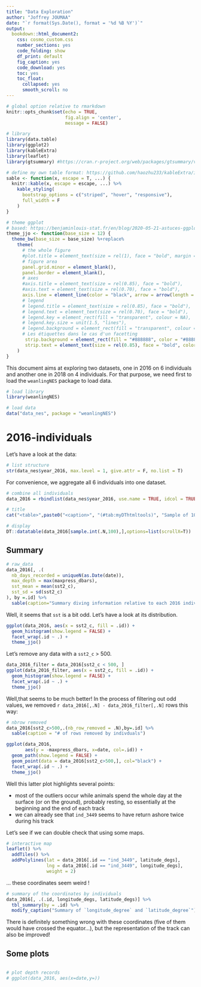 ```yaml
---
title: "Data Exploration"
author: "Joffrey JOUMAA"
date: "`r format(Sys.Date(), format = '%d %B %Y')`"
output:
  bookdown::html_document2:
    css: cosmo_custom.css
    number_sections: yes
    code_folding: show
    df_print: default
    fig_caption: yes
    code_download: yes
    toc: yes
    toc_float:
      collapsed: yes
      smooth_scroll: no
---
```


```r
# global option relative to rmarkdown
knitr::opts_chunk$set(echo = TRUE,
                      fig.align = 'center',
                      message = FALSE)

# library
library(data.table)
library(ggplot2)
library(kableExtra)
library(leaflet) 
library(gtsummary) #https://cran.r-project.org/web/packages/gtsummary/vignettes/tbl_summary.html

# define my own table format: https://github.com/haozhu233/kableExtra/issues/374
sable <- function(x, escape = T, ...) {
  knitr::kable(x, escape = escape, ...) %>%
    kable_styling(
      bootstrap_options = c("striped", "hover", "responsive"),
      full_width = F
    )
}

# theme ggplot
# based: https://benjaminlouis-stat.fr/en/blog/2020-05-21-astuces-ggplot-rmarkdown/
theme_jjo <- function(base_size = 12) {
  theme_bw(base_size = base_size) %+replace%
    theme(
      # the whole figure
      #plot.title = element_text(size = rel(1), face = "bold", margin = margin(0,0,5,0), hjust = 0),
      # figure area
      panel.grid.minor = element_blank(),
      panel.border = element_blank(),
      # axes
      #axis.title = element_text(size = rel(0.85), face = "bold"),
      #axis.text = element_text(size = rel(0.70), face = "bold"),
      axis.line = element_line(color = "black", arrow = arrow(length = unit(0.2, "lines"), type = "closed")),
      # legend
      # legend.title = element_text(size = rel(0.85), face = "bold"),
      # legend.text = element_text(size = rel(0.70), face = "bold"),
      # legend.key = element_rect(fill = "transparent", colour = NA),
      # legend.key.size = unit(1.5, "lines"),
      # legend.background = element_rect(fill = "transparent", colour = NA),
      # Les étiquettes dans le cas d'un facetting
       strip.background = element_rect(fill = "#888888", color = "#888888"),
       strip.text = element_text(size = rel(0.85), face = "bold", color = "white", margin = margin(5,0,5,0))
    )
}
```

This document aims at exploring two datasets, one in 2016 on 6 individuals and another one in 2018 on 4 individuals. For that purpose, we need first to load the `weanlingNES` package to load data.

```r
# load library
library(weanlingNES)

# load data
data("data_nes", package = "weanlingNES")
```


# 2016-individuals 

Let's have a look at the data:

```r
# list structure
str(data_nes$year_2016, max.level = 1, give.attr = F, no.list = T)
```

For convenience, we aggregate all 6 individuals into one dataset.

```r
# combine all individuals
data_2016 = rbindlist(data_nes$year_2016, use.name = TRUE, idcol = TRUE)

# title
cat("<table>",paste0("<caption>", "(#tab:myDThtmltools)", "Sample of 100 random rows from `data_2016`", "</caption>"),"</table>", sep ="\n")

# display
DT::datatable(data_2016[sample.int(.N,100),],options=list(scrollX=T))
```
 
## Summary

```r
# raw_data
data_2016[, .(
  nb_days_recorded = uniqueN(as.Date(date)),
  max_depth = max(maxpress_dbars),
  sst_mean = mean(sst2_c),
  sst_sd = sd(sst2_c)
), by =.id] %>%
  sable(caption="Summary diving information relative to each 2016 individual")
```

Well, it seems that `sst` is a bit odd. Let's have a look at its distribution.


```r
ggplot(data_2016, aes(x = sst2_c, fill = .id)) +
  geom_histogram(show.legend = FALSE) +
  facet_wrap(.id ~ .) +
  theme_jjo()
```

Let's remove any data with a `sst2_c` > 500.

```r
data_2016_filter = data_2016[sst2_c < 500, ]
ggplot(data_2016_filter, aes(x = sst2_c, fill = .id)) +
  geom_histogram(show.legend = FALSE) +
  facet_wrap(.id ~ .) +
  theme_jjo()
```

Well,that seems to be much better! In the process of filtering out odd values, we removed `r data_2016[,.N] - data_2016_filter[,.N]` rows this way:

```r
# nbrow removed
data_2016[sst2_c>500,.(nb_row_removed = .N),by=.id] %>%
  sable(caption = "# of rows removed by indivduals")
```
```r
ggplot(data_2016,
       aes(y = -maxpress_dbars, x=date, col=.id)) +
  geom_path(show.legend = FALSE) +
  geom_point(data = data_2016[sst2_c>500,], col="black") +
  facet_wrap(.id ~ .) +
  theme_jjo()
```
Well this latter plot highlights several points:

* most of the outliers occur while animals spend the whole day at the surface (or on the ground), probably resting, so essentially at the beginning and the end of each track
* we can already see that `ind_3449` seems to have return ashore twice during his track

Let's see if we can double check that using some maps.

```r
# interactive map
leaflet() %>%
  addTiles() %>%
  addPolylines(lat = data_2016[.id == "ind_3449", latitude_degs],
               lng = data_2016[.id == "ind_3449", longitude_degs],
               weight = 2)
```

... these coordinates seem weird !

```r
# summary of the coordinates by individuals
data_2016[, .(.id, longitude_degs, latitude_degs)] %>%
  tbl_summary(by = .id) %>%
  modify_caption("Summary of `longitude_degree` and `latitude_degree`")
```

There is definitely something wrong with these coordinates (five of them would have crossed the equator...), but the representation of the track can also be improved!

## Some plots

```r

```

```r
# plot depth records
# ggplot(data_2016, aes(x=date,y=))
```

